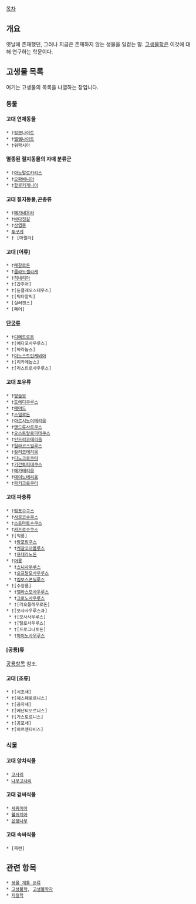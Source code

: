 [[목차]]

== 개요 ==
옛날에 존재했던, 그러나 지금은 존재하지 않는 생물을 일컫는 말. [[고생물학]]은 이것에 대해 연구하는 학문이다.

== 고생물 목록 ==
여기는 고생물의 목록을 나열하는 장입니다.
=== 동물 ===
==== 고대 연체동물 ====
 * †[[암모나이트]]
 * †[[벨렘나이트]]
 * †워왁시아
==== 멸종된 절지동물의 자매 분류군 ====
 * †[[아노말로카리스]]
 * †[[오파비니아]]
 * †[[할루키게니아]]

==== 고대 절지동물,곤충류 ====
 * †[[메가네우라]]
 * †[[바다전갈]]
 * †[[삼엽충]]
 * [[투구게]]
 * † [마렐라]

==== 고대 [어류] ====
 * †[[메갈로돈]]
 * †[[클라도셀라케]]
 * †[[히네리아]]
 * †[갑주어]
 * †[둔클레오스테우스]
 * †[틱타알릭]
 * [실러캔스]
 * [폐어]
 
==== [[단궁류]] ====
 * †[[디메트로돈]]
 * †[에다포사우루스]
 * †[바라놉스]
 * †[[이노스트란케비아]]
 * †[리카에놉스] 
 * †[리스트로사우루스]

==== 고대 포유류 ====
 * †[[땅늘보]]
 * †[[도에디쿠루스]]
 * †[[매머드]]
 * †[[스밀로돈]]
 * †[[아르시노이테리움]]
 * †[[앤드류사르쿠스]]
 * †[[오스트랄로피테쿠스]]
 * †[[인드리코테리움]]
 * †[[틸라코스밀루스]]
 * †[[칼리코테리움]]
 * †[[디노크로쿠타]]
 * †[[기간토피테쿠스]]
 * †[[메가테리움]]
 * †[[데이노테리움]]
 * †[[파키크로쿠타]]
==== 고대 파충류 ====
 * †[[람포수쿠스]]
 * †[[사르코수쿠스]]
 * †[[스토마토수쿠스]]
 * †[[카프로수쿠스]] 
 * †[익룡]
  * †[[람포링쿠스]]
  * †[[케찰코아틀루스]]
  * †[[프테라노돈]]
 * †[[어룡]]
  * †[[쇼니사우루스]]
  * †[[오프탈모사우루스]] 
  * †[[킴보스폰딜루스]]
 * †[수장룡]
  * †[[엘라스모사우루스]]
  * †[[크로노사우루스]]
  * †[리오플레우로돈]
 * †[모사사우루스과]
  * †[모사사우루스]
  * †[틸로사우루스]
  * †[프로그나토돈]
  * †[[하이노사우루스]]

==== [공룡]류 ====
[[공룡]]항목 참조.

==== 고대 [조류] ====
 * †[시조새]
 * †[헤스페로르니스]
 * †[공자새]
 * †[에난티오르니스]
 * †[가스토르니스]
 * †[공포새]
 * †[아르젠타비스]

=== 식물 ===
==== 고대 양치식물 ====
 * [[고사리]]
 * [[나무고사리]]

==== 고대 겉씨식물 ====
 * [[세쿼이아]]
 * [[웰위치아]]
 * [[은행나무]]

==== 고대 속씨식물 ====
 * [목련] 

== 관련 항목 ==
 * [[생물 계통 분류]]
 * [[고생물학]], [[고생물학자]]
 * [[지질학]]

